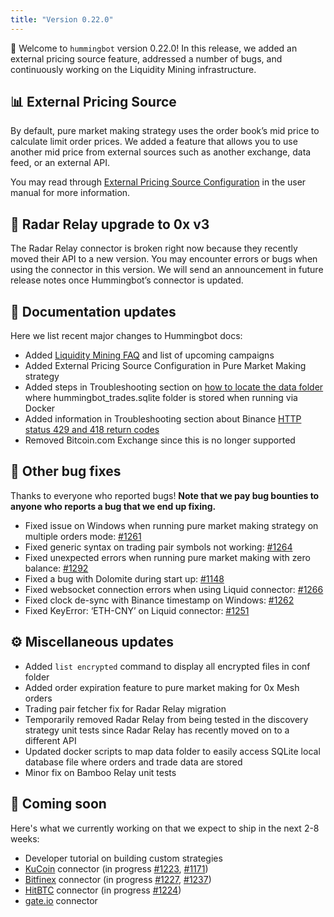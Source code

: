 ```yaml
---
title: "Version 0.22.0"
---
```


🚀 Welcome to `hummingbot` version 0.22.0! In this release, we added an external pricing source feature, addressed a number of bugs, and continuously working on the Liquidity Mining infrastructure.

## 📊 External Pricing Source

By default, pure market making strategy uses the order book’s mid price to calculate limit order prices. We added a feature that allows you to use another mid price from external sources such as another exchange, data feed, or an external API.

You may read through [External Pricing Source Configuration](/strategies/price-source/#gatsby-focus-wrapper) in the user manual for more information.

## 🔗 Radar Relay upgrade to 0x v3

The Radar Relay connector is broken right now because they recently moved their API to a new version. You may encounter errors or bugs when using the connector in this version. We will send an announcement in future release notes once Hummingbot’s connector is updated.

## 📓 Documentation updates

Here we list recent major changes to Hummingbot docs:

- Added [Liquidity Mining FAQ](https://docs.hummingbot.io/miner/faq/liquidity-mining/) and list of upcoming campaigns
- Added External Pricing Source Configuration in Pure Market Making strategy
- Added steps in Troubleshooting section on [how to locate the data folder](https://docs.hummingbot.io/faq/troubleshooting/) where hummingbot_trades.sqlite folder is stored when running via Docker
- Added information in Troubleshooting section about Binance [HTTP status 429 and 418 return codes](https://docs.hummingbot.io/faq/troubleshooting/)
- Removed Bitcoin.com Exchange since this is no longer supported

## 🐞 Other bug fixes

Thanks to everyone who reported bugs! **Note that we pay bug bounties to anyone who reports a bug that we end up fixing.**

- Fixed issue on Windows when running pure market making strategy on multiple orders mode: [#1261](https://github.com/CoinAlpha/hummingbot/issues/1261)
- Fixed generic syntax on trading pair symbols not working: [#1264](https://github.com/CoinAlpha/hummingbot/issues/1264)
- Fixed unexpected errors when running pure market making with zero balance: [#1292](https://github.com/CoinAlpha/hummingbot/issues/1292)
- Fixed a bug with Dolomite during start up: [#1148](https://github.com/CoinAlpha/hummingbot/issues/1148)
- Fixed websocket connection errors when using Liquid connector: [#1266](https://github.com/CoinAlpha/hummingbot/issues/1266)
- Fixed clock de-sync with Binance timestamp on Windows: [#1262](https://github.com/CoinAlpha/hummingbot/issues/1262)
- Fixed KeyError: ‘ETH-CNY’ on Liquid connector: [#1251](https://github.com/CoinAlpha/hummingbot/issues/1251)

## ⚙️ Miscellaneous updates

- Added `list encrypted` command to display all encrypted files in conf folder
- Added order expiration feature to pure market making for 0x Mesh orders
- Trading pair fetcher fix for Radar Relay migration
- Temporarily removed Radar Relay from being tested in the discovery strategy unit tests since Radar Relay has recently moved on to a different API
- Updated docker scripts to map data folder to easily access SQLite local database file where orders and trade data are stored
- Minor fix on Bamboo Relay unit tests

## 🚀 Coming soon

Here's what we currently working on that we expect to ship in the next 2-8 weeks:

- Developer tutorial on building custom strategies
- [KuCoin](https://www.kucoin.com/) connector (in progress [#1223](https://github.com/CoinAlpha/hummingbot/pull/1223), [#1171](https://github.com/CoinAlpha/hummingbot/pull/1171))
- [Bitfinex](https://www.bitfinex.com/) connector (in progress [#1227](https://github.com/CoinAlpha/hummingbot/pull/1227), [#1237](https://github.com/CoinAlpha/hummingbot/pull/1237))
- [HitBTC](https://hitbtc.com/) connector (in progress [#1224](https://github.com/CoinAlpha/hummingbot/pull/1224))
- [gate.io](https://gate.io) connector

